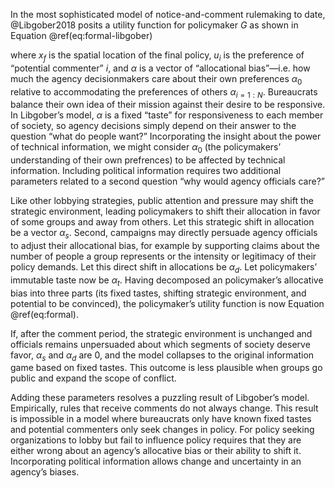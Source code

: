 In the most
sophisticated model of notice-and-comment rulemaking to date,
@Libgober2018 posits a utility function for policymaker $G$ as shown in Equation \@ref(eq:formal-libgober)

\begin{equation}
u_G(x_F) = \alpha_0 x_f^2 + \sum_{i=1}^N \alpha_i u_i (x_f) (\#eq:formal-libgober)
\end{equation}

where
$x_f$ is the spatial location of the final policy, $u_i$ is the
preference of "potential commenter" $i$, and
$\alpha$ is a vector of "allocational bias"---i.e. how much the agency decisionmakers
care about their own preferences $\alpha_0$ relative to accommodating the
preferences of others $\alpha_{i=1:N}$. Bureaucrats balance their own
idea of their mission against their desire to be responsive. In
Libgober's model, $\alpha$ is a fixed "taste" for responsiveness to each
member of society, so agency decisions simply depend on their answer to
the question "what do people want?"
Incorporating the insight about the power of technical information, we might consider $\alpha_0$ (the policymakers' understanding of their own prefrences) to be affected by technical information. Including political information
requires two additional parameters related to a second question "why
would agency officials care?" <!--CITE THIS IN EJ CHAPTER--> 

Like other lobbying strategies, public attention and pressure may shift the
strategic environment, leading policymakers to shift their allocation in
favor of some groups and away from others. Let this strategic shift in allocation be a
vector $\alpha_s$. Second, campaigns may directly persuade agency officials to
adjust their allocational bias, for example by supporting claims about
the number of people a group represents or the intensity or legitimacy
of their policy demands. Let this direct shift in allocations be $\alpha_d$. Let policymakers' immutable taste now be $\alpha_t$. Having decomposed an policymaker's
allocative bias into three parts (its fixed tastes, shifting strategic
environment, and potential to be convinced), the policymaker's utility
function is now Equation \@ref(eq:formal).

\begin{equation}
u_G(x_F) =  (\alpha_{t0} + \alpha_{s0} + \alpha_{d0}) x_f^2 + \sum_{i=1}^N (\alpha_{ti} + \alpha_{si} + \alpha_{di}) u_i (x_f) (\#eq:formal)
\end{equation}

If, after the comment period, the strategic environment is
unchanged and officials remains unpersuaded about which segments of society
deserve favor, $\alpha_s$ and $\alpha_d$ are 0, and the model collapses
to the original information game based on fixed tastes. This outcome is less
plausible when groups go public and expand the scope of conflict.

Adding these parameters resolves a puzzling result of Libgober's
model. Empirically, rules that receive comments do not always change.
This result is impossible in a model where bureaucrats only have known
fixed tastes and potential commenters only seek changes in policy. For
policy seeking organizations to lobby but fail to influence policy
requires that they are either wrong about an agency's allocative bias
or their ability to shift it. Incorporating political information allows
change and uncertainty in an agency's biases. 
